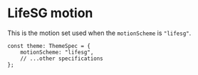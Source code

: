 
<Meta title="Foundations/Motion/LifeSG" />

# LifeSG motion

This is the motion set used when the `motionScheme` is `"lifesg"`.

```tsx
const theme: ThemeSpec = {
    motionScheme: "lifesg",
    // ...other specifications
};
```

<MotionDisplay theme={LifeSGTheme} />
